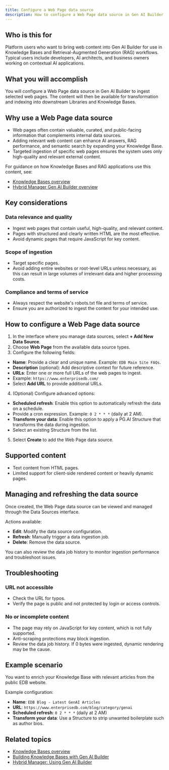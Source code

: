 ```yaml
---
title: Configure a Web Page data source
description: How to configure a Web Page data source in Gen AI Builder to ingest content from publicly accessible websites.
---
```


## Who is this for

Platform users who want to bring web content into Gen AI Builder for use in Knowledge Bases and Retrieval-Augmented Generation (RAG) workflows. Typical users include developers, AI architects, and business owners working on contextual AI applications.

## What you will accomplish

You will configure a Web Page data source in Gen AI Builder to ingest selected web pages. The content will then be available for transformation and indexing into downstream Libraries and Knowledge Bases.

## Why use a Web Page data source

- Web pages often contain valuable, curated, and public-facing information that complements internal data sources.
- Adding relevant web content can enhance AI answers, RAG performance, and semantic search by expanding your Knowledge Base.
- Targeted ingestion of specific web pages ensures the system uses only high-quality and relevant external content.

For guidance on how Knowledge Bases and RAG applications use this content, see:

- [Knowledge Bases overview](../../../pipeline/knowledge_base)
- [Hybrid Manager Gen AI Builder overview](../../../../../hybrid-manager/ai-factory/gen-ai/builder)

## Key considerations

### Data relevance and quality

- Ingest web pages that contain useful, high-quality, and relevant content.
- Pages with structured and clearly written HTML are the most effective.
- Avoid dynamic pages that require JavaScript for key content.

### Scope of ingestion

- Target specific pages.
- Avoid adding entire websites or root-level URLs unless necessary, as this can result in large volumes of irrelevant data and higher processing costs.

### Compliance and terms of service

- Always respect the website's robots.txt file and terms of service.
- Ensure you are authorized to ingest the content for your intended use.

## How to configure a Web Page data source

1. In the interface where you manage data sources, select **+ Add New Data Source**.
2. Choose **Web Page** from the available data source types.
3. Configure the following fields:

- **Name**: Provide a clear and unique name. Example: `EDB Main Site FAQs`.
- **Description** (optional): Add descriptive context for future reference.
- **URLs**: Enter one or more full URLs of the web pages to ingest.
- Example: `https://www.enterprisedb.com/`
- Select **Add URL** to provide additional URLs.

4. (Optional) Configure advanced options:

- **Scheduled refresh**: Enable this option to automatically refresh the data on a schedule.
- Provide a cron expression. Example: `0 2 * * *` (daily at 2 AM).
- **Transform your data**: Enable this option to apply a PG.AI Structure that transforms the data during ingestion.
- Select an existing Structure from the list.

5. Select **Create** to add the Web Page data source.

## Supported content

- Text content from HTML pages.
- Limited support for client-side rendered content or heavily dynamic pages.

## Managing and refreshing the data source

Once created, the Web Page data source can be viewed and managed through the Data Sources interface.

Actions available:

- **Edit**: Modify the data source configuration.
- **Refresh**: Manually trigger a data ingestion job.
- **Delete**: Remove the data source.

You can also review the data job history to monitor ingestion performance and troubleshoot issues.

## Troubleshooting

### URL not accessible

- Check the URL for typos.
- Verify the page is public and not protected by login or access controls.

### No or incomplete content

- The page may rely on JavaScript for key content, which is not fully supported.
- Anti-scraping protections may block ingestion.
- Review the data job history. If 0 bytes were ingested, dynamic rendering may be the cause.

## Example scenario

You want to enrich your Knowledge Base with relevant articles from the public EDB website.

Example configuration:

- **Name**: `EDB Blog - Latest GenAI Articles`
- **URL**: `https://www.enterprisedb.com/blog/category/genai`
- **Scheduled refresh**: `0 2 * * *` (daily at 2 AM)
- **Transform your data**: Use a Structure to strip unwanted boilerplate such as author bios.

## Related topics

- [Knowledge Bases overview](../../../pipeline/knowledge_base)
- [Building Knowledge Bases with Gen AI Builder](edb-postgres-ai/ai-factory/learn/how-togen-ai/knowledge-base-setup) <!-- Placeholder link -->
- [Hybrid Manager: Using Gen AI Builder](../../../../../hybrid-manager/ai-factory/gen-ai/builder)
